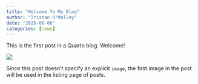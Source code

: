 ```yaml
---
title: "Welcome To My Blog"
author: "Tristan O'Malley"
date: "2025-06-06"
categories: [news]
---
```


This is the first post in a Quarto blog. Welcome!

![](thumbnail.jpg)

Since this post doesn't specify an explicit `image`, the first image in the post will be used in the listing page of posts.
